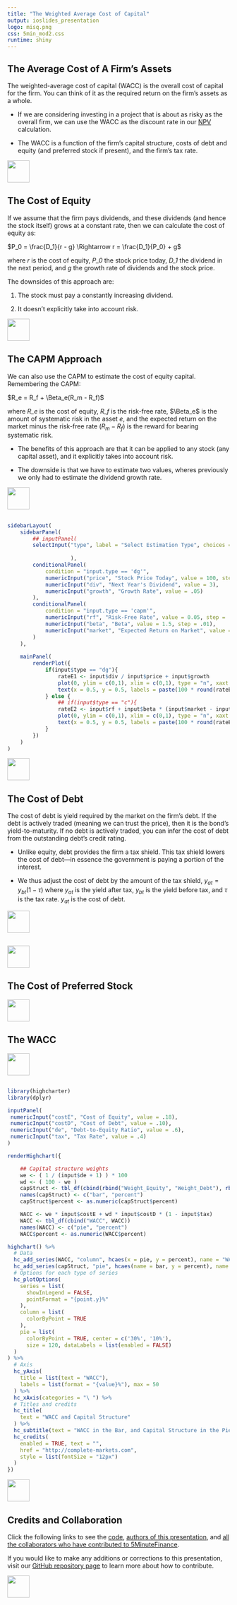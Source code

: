 ```yaml
---
title: "The Weighted Average Cost of Capital"
output: ioslides_presentation
logo: misq.png
css: 5min_mod2.css
runtime: shiny
---
```


## The Average Cost of A Firm's Assets

The weighted-average cost of capital (WACC) is the overall cost of capital for the firm.  You can think of it as the required return on the firm's assets as a whole.  

-  If we are considering investing in a project that is about as risky as the overall firm, we can use the WACC as the discount rate in our [NPV](https://micfm.shinyapps.io/NPV_and_IRR_mobile) calculation.

-  The WACC is a function of the firm's capital structure, costs of debt and equity (and preferred stock if present), and the firm's tax rate.

<div class="MIfooter"><img src="mi.png" style="height:50px;"></div> 

## The Cost of Equity

If we assume that the firm pays dividends, and these dividends (and hence the stock itself) grows at a constant rate, then we can calculate the cost of equity as:

$P_0 = \frac{D_1}{r - g} \Rightarrow r = \frac{D_1}{P_0} + g$

where *r* is the cost of equity, *P_0* the stock price today, *D_1* the dividend in the next period, and *g* the growth rate of dividends and the stock price.

The downsides of this approach are:

#.  The stock must pay a constantly increasing dividend.

#.  It doesn't explicitly take into account risk.

<div class="MIfooter"><img src="mi.png" style="height:50px;"></div> 

## The CAPM Approach

We can also use the CAPM to estimate the cost of equity capital.  Remembering the CAPM:

$R_e = R_f + \Beta_e(R_m - R_f)$

where *R_e* is the cost of equity, *R_f* is the risk-free rate, $\Beta_e$ is the amount of systematic risk in the asset *e*, and the expected return on the market minus the risk-free rate $(R_m - R_f)$ is the reward for bearing systematic risk.

-  The benefits of this approach are that it can be applied to any stock (any capital asset), and it explicitly takes into account risk. 

-  The downside is that we have to estimate two values, wheres previously we only had to estimate the dividend growth rate.

<div class="MIfooter"><img src="mi.png" style="height:50px;"></div> 

## 

```r

sidebarLayout(
    sidebarPanel(    
        ## inputPanel(
        selectInput("type", label = "Select Estimation Type", choices = c("Constant Dividend Growth" = "dg",
                                                                          "CAPM" = "capm")
                    ),
        conditionalPanel(
            condition = "input.type == 'dg'",
            numericInput("price", "Stock Price Today", value = 100, step = 1),
            numericInput("div", "Next Year's Dividend", value = 3),
            numericInput("growth", "Growth Rate", value = .05)
        ),
        conditionalPanel(
            condition = "input.type == 'capm'",
            numericInput("rf", "Risk-Free Rate", value = 0.05, step = .01),
            numericInput("beta", "Beta", value = 1.5, step = .01),
            numericInput("market", "Expected Return on Market", value = .1)
        )
    ),
    
    mainPanel(
        renderPlot({
            if(input$type == "dg"){
                rateE1 <- input$div / input$price + input$growth
                plot(0, ylim = c(0,1), xlim = c(0,1), type = "n", xaxt = "n", yaxt = "n", ylab = "", xlab = "")
                text(x = 0.5, y = 0.5, labels = paste(100 * round(rateE1, 2), "%"), cex = 5)
            } else {
                ## if(input$type == "c"){
                rateE2 <- input$rf + input$beta * (input$market - input$rf)
                plot(0, ylim = c(0,1), xlim = c(0,1), type = "n", xaxt = "n", yaxt = "n", ylab = "", xlab = "")
                text(x = 0.5, y = 0.5, labels = paste(100 * round(rateE2, 2), "%"), cex = 5)
            }
        })
    )
)
```

<div class="MIfooter"><img src="mi.png" style="height:50px;"></div> 

## The Cost of Debt

The cost of debt is yield required by the market on the firm's debt. If the debt is actively traded (meaning we can trust the price), then it is the bond's yield-to-maturity.  If no debt is actively traded, you can infer the cost of debt from the outstanding debt's credit rating.

-  Unlike equity, debt provides the firm a tax shield.  This tax shield lowers the cost of debt---in essence the government is paying a portion of the interest.  

-  We thus adjust the cost of debt by the amount of the tax shield, $y_{at} = y_{bt}(1 - \tau)$ where $y_{at}$ is the yield after tax, $y_{bt}$ is the yield before tax, and $\tau$ is the tax rate.  $y_{at}$ is the cost of debt.

<div class="MIfooter"><img src="mi.png" style="height:50px;"></div> 

##

<!-- cost of debt app -->


<div class="MIfooter"><img src="mi.png" style="height:50px;"></div> 

## The Cost of Preferred Stock



<div class="MIfooter"><img src="mi.png" style="height:50px;"></div> 


##  The WACC




<div class="MIfooter"><img src="mi.png" style="height:50px;"></div> 

##

```r

library(highcharter)
library(dplyr)

inputPanel(
 numericInput("costE", "Cost of Equity", value = .18),
 numericInput("costD", "Cost of Debt", value = .10),
 numericInput("de", "Debt-to-Equity Ratio", value = .6),
 numericInput("tax", "Tax Rate", value = .4)
)

renderHighchart({

    ## Capital structure weights
    we <- ( 1 / (input$de + 1) ) * 100
    wd <- ( 100 - we )
    capStruct <- tbl_df(cbind(rbind("Weight_Equity", "Weight_Debt"), rbind(we, wd)))
    names(capStruct) <- c("bar", "percent")
    capStruct$percent <- as.numeric(capStruct$percent)

    WACC <- we * input$costE + wd * input$costD * (1 - input$tax)
    WACC <- tbl_df(cbind("WACC", WACC))
    names(WACC) <- c("pie", "percent")
    WACC$percent <- as.numeric(WACC$percent)

highchart() %>% 
  # Data
  hc_add_series(WACC, "column", hcaes(x = pie, y = percent), name = "WACC") %>%
  hc_add_series(capStruct, "pie", hcaes(name = bar, y = percent), name = "Capital Structure") %>%
  # Options for each type of series
  hc_plotOptions(
    series = list(
      showInLegend = FALSE,
      pointFormat = "{point.y}%"
    ),
    column = list(
      colorByPoint = TRUE
    ),
    pie = list(
      colorByPoint = TRUE, center = c('30%', '10%'),
      size = 120, dataLabels = list(enabled = FALSE)
  )
) %>%
  # Axis
  hc_yAxis(
    title = list(text = "WACC"),
    labels = list(format = "{value}%"), max = 50
  ) %>% 
  hc_xAxis(categories = "\ ") %>%
  # Titles and credits
  hc_title(
    text = "WACC and Capital Structure"
  ) %>%
  hc_subtitle(text = "WACC in the Bar, and Capital Structure in the Pie Chart ") %>% 
  hc_credits(
    enabled = TRUE, text = "",
    href = "http://complete-markets.com",
    style = list(fontSize = "12px")
  )
})

```


<div class="MIfooter"><img src="mi.png" style="height:50px;"></div> 

## Credits and Collaboration

Click the following links to see the [code](https://github.com/FinancialMarkets/5MinuteFinance/blob/master/Corporate_Finance/MM_Propositions/MM_propositions.Rmd), [authors of this presentation](https://github.com/FinancialMarkets/5MinuteFinance/blame/master/Corporate_Finance/MM_Propositions/MM_propositions.Rmd), and [all the collaborators who have contributed to 5MinuteFinance](https://github.com/FinancialMarkets/5MinuteFinance/graphs/contributors).

If you would like to make any additions or corrections to this presentation, visit our [GitHub repository page](https://github.com/FinancialMarkets/5MinuteFinance#how-to-contribute) to learn more about how to contribute.


<div class="MIfooter"><img src="mi.png" style="height:50px;"></div> 

